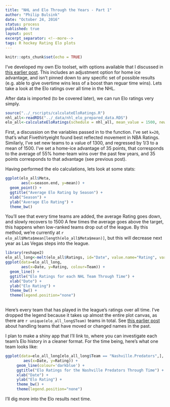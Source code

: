 ```yaml
---
title: "NHL and Elo Through the Years - Part 1"
author: "Philip Bulsink"
date: "October 24, 2016"
status: process
published: true
layout: post
excerpt_separator: <!--more-->
tags: R hockey Rating Elo plots
---
```


```r
knitr::opts_chunk$set(echo = TRUE)
```

I've developed my own Elo toolset, with options available that I discussed in [this earlier post](https://pbulsink.github.io/blog/2016-10-12/new_elo_tools.html). This includes an adjustment option for home ice advantage, and isn't pinned down to any specific set of possible results (e.g. able to give overtime wins less of a boost than reguar time wins). Lets take a look at the Elo ratings over all time in the NHL.

<!--more-->

After data is imported (to be covered later), we can run Elo ratings very simply.

```r
source("../_rscripts/calculateEloRatings.R")
nhl_all<-readRDS("../_data/nhl_elo_prepared_data.RDS")
elo_all<-calculateEloRatings(schedule = nhl_all, mean_value = 1500, new_teams = 1300, k = 20, home_adv = 35)
```

First, a discussion on the variables passed in to the function. I've set `k=20`, that's what Fivethirtyeight found best reflected movement in NBA Ratings. Similarly, I've set new teams to a value of 1300, and regressed by 1/3 to a mean of 1500. I've set a home-ice advantage of 35 points, that corresponds to the average of 55% home-team wins over the past few years, and 35 points corresponds to that advantage (see previous post).

Having performed the elo calculations, lets look at some stats:
```r
ggplot(elo_all$Meta, 
       aes(x=season.end, y=mean)) + 
  geom_point() +
  ggtitle("Average Elo Rating by Season") +
  xlab("Season") +
  ylab("Average Elo Rating") +
  theme_bw()

```

You'll see that every time teams are added, the average Rating goes down, and slowly recovers to 1500 A few times the average goes above the target, this happens when low-ranked teams drop out of the league. By this method, we're currently at `r elo_all$Meta$mean[length(elo_all$Meta$mean)]`, but this will decrease next year as Las Vegas steps into the league.

```r
library(reshape2)
elo_all_long<-melt(elo_all$Ratings, id="Date", value.name="Rating", variable.name="Team", na.rm=TRUE)
ggplot(data=elo_all_long, 
       aes(x=Date, y=Rating, colour=Team)) +
  geom_line() +
  ggtitle("Elo Ratings for each NHL Team Through Time") +
  xlab("Date") +
  ylab("Elo Rating") +
  theme_bw() +
  theme(legend.position="none")
  
```
Here's every team that has played in the league's ratings over all time. I've dropped the legend because it takes up almost the entire plot canvas, as there are `r unique(elo_all_long$Team)` teams in total. See [this earlier post](https://pbulsink.github.io/blog/2016-07-28/Cleaning-Hockey-Reference-Data.html) about handling teams that have moved or changed names in the past.

I plan to make a shiny app that I'll link to, where you can investigate each team's Elo history in a cleaner format. For the time being, here's what one team looks like:
```r
ggplot(data=elo_all_long[elo_all_long$Team == "Nashville.Predators",], 
        aes(x=Date, y=Rating)) +
     geom_line(colour='darkblue') +
     ggtitle("Elo Ratings for the Nashville Predators Through Time") +
     xlab("Date") +
     ylab("Elo Rating") +
     theme_bw() +
     theme(legend.position="none")
```

I'll dig more into the Elo results next time.
